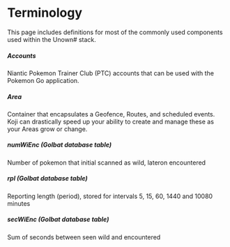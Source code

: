 
# Terminology

This page includes definitions for most of the commonly used components used within the Unown# stack.

##### Accounts

Niantic Pokemon Trainer Club (PTC) accounts that can be used with the Pokemon Go application.

##### Area

Container that encapsulates a Geofence, Routes, and scheduled events. Koji can drastically speed up your ability to create and manage these as your Areas grow or change.

##### numWiEnc (Golbat database table)

Number of pokemon that initial scanned as wild, lateron encountered

##### rpl (Golbat database table)

Reporting length (period), stored for intervals 5, 15, 60, 1440 and 10080 minutes

##### secWiEnc (Golbat database table)

Sum of seconds between seen wild and encountered
